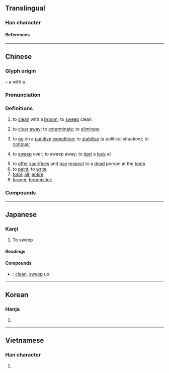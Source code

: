 {{also|扫}}
{{character info/new}}
{{character info|0x2F8BC}}
==Translingual==

===Han character===
{{Han char|rn=64|rad=手|as=08|sn=11|four=57027|canj=QSMB|ids=⿰扌帚}}

====References====
{{Han ref|kx=0436.140|dkj=12237|dj=0785.250|hdz=31908.040|uh=6383}}

----

==Chinese==
{{zh-forms|s=扫}}

===Glyph origin===
{{Han etym}}
{{liushu|ic}} – a {{zh-l|*手|hand}} with a {{zh-l|*帚|broomstick}}.

===Pronunciation===
{{zh-pron
|m=sǎo,sào
|m_note=sào - only used in certain compounds meaning “broom” ({{zh-l|*掃帚}}, {{zh-l|*掃把}})
|c=sou3,sou2
|h=pfs=so
|md=sáu/suā
|md_note=sáu - vernacular; suā - literary
|mn=sàu/sò/qz:sò͘
|mn_note=sàu - vernacular; sò/sò͘ - literary
|mn-t=sao3
|w=2sau
|mc=y
|oc=y
|cat=v,a,n
}}

===Definitions===
{{zh-hanzi}}

# to [[clean]] with a [[broom]]; to [[sweep]] clean
#: {{zh-x|掃地|to sweep the floor}}
# to [[clear away]]; to [[exterminate]]; to [[eliminate]]
# {{lb|zh|historical}} to [[go]] on a [[punitive]] [[expedition]]; to [[stabilise]] (a political situation); to [[conquer]]
# {{lb|zh|of eyes}} to [[sweep]] over; to sweep away; to [[dart]] a [[look]] at
# to [[offer]] [[sacrifices]] and [[pay]] [[respect]] to a [[dead]] person at the [[tomb]]
# to [[paint]]; to [[write]]
# [[total]]; [[all]]; [[entire]]
# [[broom]]; [[broomstick]]

===Compounds===
{{zh-der|五經掃地|一掃|名譽掃地|大掃除|一掃而空|一掃而光|威信掃地|掃地|掃地無餘|掃晴娘|斷層掃描|掃興|掃帚|掃雷|掃榻|掃眉才子|掃聽|掃地俱盡|掃地滔天|掃街|拖天掃地|掃眉|掃描器|掃平|掃白|掃愁帚|淡掃蛾眉|掃邊|掃灑|掃星|掃臉|杜門卻掃|掃帚星|清掃|掃黃|祭掃|汛掃|掃除|掃墓節|掃蕩|掃射|橫掃千軍|拜掃|掃尾|掃墓|打掃|掃穴犁庭|犁庭掃閭|掃除天下|掃田刮地|犁庭掃穴|掃毒|掃描|掃堂|掃堂腿|掃視|掃把|橫掃|掃拂|掃門|灑掃|掃數|斯文掃地|掃榻以待|掃街機|掃黑|掃塵|掃地出門|閉關卻掃|筆掃千軍|立掃千言|風驅電掃|綱常掃地|闔門卻掃|閉門卻掃|鐵掃帚|間條掃描}}

{{zh-cat|Elementary}}

----

==Japanese==

===Kanji===
{{ja-kanji|grade=c|rs=手08}}
# To sweep

====Readings====
{{ja-readings
|goon=そう
|kanon=そう
|kun=は-く, はら-う
}}

====Compounds====
* {{ja-r|掃除|そうじ}}: [[clean]], [[sweep]] up

----

==Korean==

===Hanja===
{{ko-hanja|hangeul=소|eumhun=쓸 소|rv=so|mr=so|y=so}}

# {{defn|lang=ko|sort=手08}}

----

==Vietnamese==

===Han character===
{{vi-readings|rs=手08|reading=tảo}}

# {{defn|lang=vi|sort=手08}}